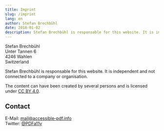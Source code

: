 ```yaml
---
title: Imprint
slug: /imprint
lang: en
author: Stefan Brechbühl
date: 2018-01-02
description: Stefan Brechbühl is responsable for this website. It is independent and not connected to a company or organisation.
---
```


Stefan Brechbühl  
Unter Tannen 6  
4246 Wahlen  
Switzerland

Stefan Brechbühl is responsable for this website. It is independent and not connected to a company or organisation.

The content can have been created by several persons and is licensed under [CC BY 4.0](https://creativecommons.org/licenses/by/4.0/).

## Contact

E-Mail: [mail@accessible-pdf.info](mailto:mail@accessible-pdf.info)  
Twitter: [@PDFa11y](https://twitter.com/PDFa11y)